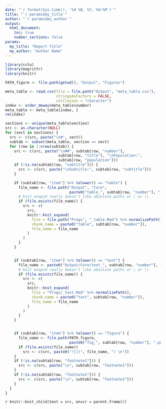 ```yaml
---
date: "`r format(Sys.time(), '%d %B, %Y, %H:%M')`"
title: "`r params$my_title`"
author: "`r params$my_author`"
output: 
  html_document:
    toc: true
    number_sections: false
params:
  my_title: "Report Title"
  my_author: "Author Name"
---
```


```r
library(cctu)
library(magrittr)
library(knitr)

PATH_figure <- file.path(getwd(), "Output", "Figures")

meta_table <- read.csv(file = file.path("Output", "meta_table.csv"),
                       stringsAsFactors = FALSE,
                       colClasses = "character")
index <- order_dewey(meta_table$number)
meta_table <- meta_table[index, ]
rm(index)

sections <- unique(meta_table$section)
src <- as.character(NULL)
for (sect in sections) {
  src <- c(src, paste("\n#", sect))
  subtab <- subset(meta_table, section == sect)
  for (row in 1:nrow(subtab)) {
    src <- c(src, paste("\n##", subtab[row, "number"], 
                        subtab[row, "title"], "\nPopulation:",
                        subtab[row, "population"]))
    if (!is.na(subtab[row, "subtitle"])) {
      src <- c(src, paste("\nSubtitle:", subtab[row, "subtitle"]))
    }

    if (subtab[row, "item"] %>% tolower() == "table") {
      file_name <- file.path("Output", "Core", 
                             paste0("table_", subtab[row, "number"], ".xml"))
      # knit exapnd really doesn't like absolute paths or \ or \\
      if (file.exists(file_name)) {
        src <- c(
          src,
          knitr::knit_expand(
            file = file.path("Progs", "_table.Rmd") %>% normalizePath(),
            chunk_name = paste0("table", subtab[row, "number"]),
            file_name = file_name
          )
        )
      }
    }


    if (subtab[row, "item"] %>% tolower() == "text") {
      file_name <- paste0("Output/Core/text_", subtab[row, "number"], ".xml")
      # knit exapnd really doesn't like absolute paths or \ or \\
      if (file.exists(file_name)) {
        src <- c(
          src,
          knitr::knit_expand(
            file = "Progs/_text.Rmd" %>% normalizePath(),
            chunk_name = paste0("text", subtab[row, "number"]),
            file_name = file_name
          )
        )
      }
    }


    if (subtab[row, "item"] %>% tolower() == "figure") {
      file_name <- file.path(PATH_figure,
                             paste0("fig_", subtab[row, "number"], ".png"))
      if (file.exists(file_name)) 
        src <- c(src, paste0("![](", file_name, ") \n"))
    }
    if (!is.na(subtab[row, "footnote1"])) {
      src <- c(src, paste("\n", subtab[row, "footnote1"]))
    }
    if (!is.na(subtab[row, "footnote1"])) {
      src <- c(src, paste("\n", subtab[row, "footnote2"]))
    }
  }
}
```


`r knitr::knit_child(text = src, envir = parent.frame())`


